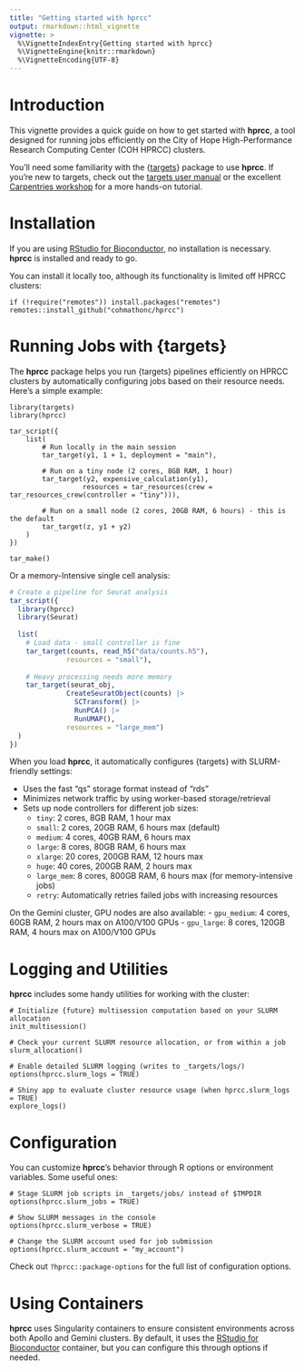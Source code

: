 ```yaml
---
title: "Getting started with hprcc"
output: rmarkdown::html_vignette
vignette: >
  %\VignetteIndexEntry{Getting started with hprcc}
  %\VignetteEngine{knitr::rmarkdown}
  %\VignetteEncoding{UTF-8}
---
```


# Introduction

This vignette provides a quick guide on how to get started with **hprcc**, a tool designed for running jobs
efficiently on the City of Hope High-Performance Research Computing Center (COH HPRCC) clusters.

You'll need some familiarity with the {[targets](https://docs.ropensci.org/targets/)} package to use **hprcc**. If you're new to targets, check 
out the [targets user manual](https://books.ropensci.org/targets/) or the excellent 
[Carpentries workshop](https://carpentries-incubator.github.io/targets-workshop/index.html) for a more hands-on tutorial.

# Installation

If you are using [RStudio for Bioconductor](http://hprcc.coh.org/user-guide/rbioc/), no installation is necessary. **hprcc** 
is installed and ready to go.

You can install it locally too, although its functionality is limited off HPRCC clusters:

```
if (!require("remotes")) install.packages("remotes")
remotes::install_github("cohmathonc/hprcc")
```

# Running Jobs with {targets}

The **hprcc** package helps you run {targets} pipelines efficiently on HPRCC clusters by automatically configuring jobs based on their resource needs. Here's a simple example:

```
library(targets)
library(hprcc)

tar_script({
    list(
        # Run locally in the main session
        tar_target(y1, 1 + 1, deployment = "main"),
        
        # Run on a tiny node (2 cores, 8GB RAM, 1 hour)
        tar_target(y2, expensive_calculation(y1), 
                  resources = tar_resources(crew = tar_resources_crew(controller = "tiny"))),
        
        # Run on a small node (2 cores, 20GB RAM, 6 hours) - this is the default
        tar_target(z, y1 + y2)
    )
})

tar_make()
```
Or a memory-Intensive single cell analysis:

```r
# Create a pipeline for Seurat analysis
tar_script({
  library(hprcc)
  library(Seurat)
  
  list(
    # Load data - small controller is fine
    tar_target(counts, read_h5("data/counts.h5"),
              resources = "small"),
              
    # Heavy processing needs more memory
    tar_target(seurat_obj, 
              CreateSeuratObject(counts) |> 
                SCTransform() |>
                RunPCA() |>
                RunUMAP(),
              resources = "large_mem")
  )
})
```

When you load **hprcc**, it automatically configures {targets} with SLURM-friendly settings:

- Uses the fast "qs" storage format instead of "rds"
- Minimizes network traffic by using worker-based storage/retrieval 
- Sets up node controllers for different job sizes:
  - `tiny`: 2 cores, 8GB RAM, 1 hour max 
  - `small`: 2 cores, 20GB RAM, 6 hours max (default)
  - `medium`: 4 cores, 40GB RAM, 6 hours max
  - `large`: 8 cores, 80GB RAM, 6 hours max 
  - `xlarge`: 20 cores, 200GB RAM, 12 hours max
  - `huge`: 40 cores, 200GB RAM, 2 hours max
  - `large_mem`: 8 cores, 800GB RAM, 6 hours max (for memory-intensive jobs)
  - `retry`: Automatically retries failed jobs with increasing resources

On the Gemini cluster, GPU nodes are also available:
  - `gpu_medium`: 4 cores, 60GB RAM, 2 hours max on A100/V100 GPUs
  - `gpu_large`: 8 cores, 120GB RAM, 4 hours max on A100/V100 GPUs

# Logging and Utilities 

**hprcc** includes some handy utilities for working with the cluster:

```
# Initialize {future} multisession computation based on your SLURM allocation
init_multisession()

# Check your current SLURM resource allocation, or from within a job
slurm_allocation()

# Enable detailed SLURM logging (writes to _targets/logs/)
options(hprcc.slurm_logs = TRUE)

# Shiny app to evaluate cluster resource usage (when hprcc.slurm_logs = TRUE)
explore_logs()
```

# Configuration 

You can customize **hprcc**'s behavior through R options or environment variables. Some useful ones:

```
# Stage SLURM job scripts in _targets/jobs/ instead of $TMPDIR
options(hprcc.slurm_jobs = TRUE)

# Show SLURM messages in the console
options(hprcc.slurm_verbose = TRUE)

# Change the SLURM account used for job submission
options(hprcc.slurm_account = "my_account")
```

Check out `?hprcc::package-options` for the full list of configuration options.

# Using Containers

**hprcc** uses Singularity containers to ensure consistent environments across both
Apollo and Gemini clusters. By default, it uses the [RStudio for Bioconductor](http://hprcc.coh.org/user-guide/rbioc/)
container, but you can configure this through options if needed.